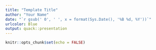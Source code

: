 ```yaml
---
title: "Template Title"
author: "Your Name"
date: "`r gsub(' 0', ' ', x = format(Sys.Date(), '%B %d, %Y'))`"
urlcolor: Blue
output: quack::presentation
---
```


```r
knitr::opts_chunk$set(echo = FALSE)
```
